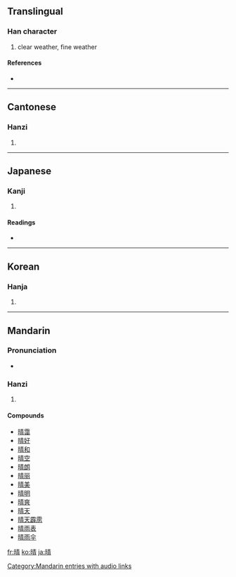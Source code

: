 {{see|晴}}
==Translingual==

===Han character===
{{Han char|rn=72|rad=日|as=08|sn=12|four=6502<sub>7</sub>|canj=日手一月 (AQMB)|ids=⿰[[日]][[青]]}}

# clear weather, fine weather

====References====
* {{Han ref|kx=0496.390|dkj=13994|dj=0863.100|hdz=21515.070|uh=6674|ud=26228|bh=B4B8|bd=46264}}

----

==Cantonese==

===Hanzi===
{{yue-hanzi|jyut=|y=ching4}}

# {{defn|Cantonese}}

----

==Japanese==

===Kanji===
{{ja-kanji|grade=2|rs=日08}}

# {{defn|Japanese}}

====Readings====
* {{ja-readings|on=[[せい]] (sei)|kun=[[はれる]] (hareru), [[はれ]] (hare), [[はらす]] (harasu)}}

----

==Korean==

===Hanja===
{{ko-hanja|hangeul=[[청]]|eumhun=|rv=cheong|mr=ch'ŏng|y=cheng}}

# {{defn|Korean}}

----

==Mandarin==

===Pronunciation===
*{{audio|zh-qíng.ogg|audio}}

===Hanzi===
{{cmn-hanzi|pin=[[qíng]] ([[qing2]]), [[zhěng]] ([[zheng3]])|wg=ch'ing<sup>2</sup>, cheng<sup>3</sup>}}

# {{defn|Mandarin}}

====Compounds====
* [[晴霭]]
* [[晴好]]
* [[晴和]]
* [[晴空]]
* [[晴朗]]
* [[晴丽]]
* [[晴美]]
* [[晴明]]
* [[晴爽]]
* [[晴天]]
* [[晴天霹雳]]
* [[晴雨表]]
* [[晴雨伞]]

[[Category:Mandarin entries with audio links]]
[[fr:晴]]
[[ko:晴]]
[[ja:晴]]